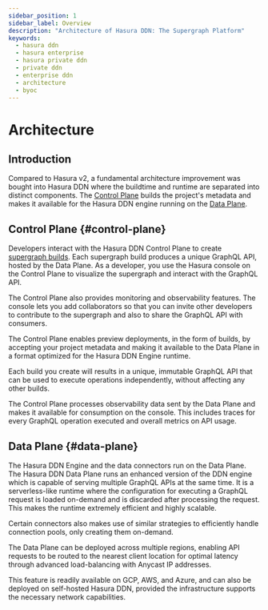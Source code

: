 ```yaml
---
sidebar_position: 1
sidebar_label: Overview
description: "Architecture of Hasura DDN: The Supergraph Platform"
keywords:
  - hasura ddn
  - hasura enterprise
  - hasura private ddn
  - private ddn
  - enterprise ddn
  - architecture
  - byoc
---
```



# Architecture

## Introduction

Compared to Hasura v2, a fundamental architecture improvement was bought into Hasura DDN where the buildtime and runtime
are separated into distinct components. The [Control Plane](#control-plane) builds the project's metadata and makes it
available for the Hasura DDN engine running on the [Data Plane](#data-plane).

<Thumbnail src="/img/deployment/hasura-ddn/control_plane.png" alt="control plane" />

## Control Plane {#control-plane}

Developers interact with the Hasura DDN Control Plane to create [supergraph builds](/project-configuration/builds.mdx).
Each supergraph build produces a unique GraphQL API, hosted by the Data Plane. As a developer, you use the Hasura
console on the Control Plane to visualize the supergraph and interact with the GraphQL API.

The Control Plane also provides monitoring and observability features. The console lets you add collaborators so that
you can invite other developers to contribute to the supergraph and also to share the GraphQL API with consumers.

The Control Plane enables preview deployments, in the form of builds, by accepting your project metadata and making it
available to the Data Plane in a format optimized for the Hasura DDN Engine runtime.

Each build you create will results in a unique, immutable GraphQL API that can be used to execute operations
independently, without affecting any other builds.

The Control Plane processes observability data sent by the Data Plane and makes it available for consumption on the
console. This includes traces for every GraphQL operation executed and overall metrics on API usage.

## Data Plane {#data-plane}

The Hasura DDN Engine and the data connectors run on the Data Plane. The Hasura DDN Data Plane runs an enhanced version
of the DDN engine which is capable of serving multiple GraphQL APIs at the same time. It is a serverless-like runtime
where the configuration for executing a GraphQL request is loaded on-demand and is discarded after processing the
request. This makes the runtime extremely efficient and highly scalable.

Certain connectors also makes use of similar strategies to efficiently handle connection pools, only creating them
on-demand.

The Data Plane can be deployed across multiple regions, enabling API requests to be routed to the nearest client
location for optimal latency through advanced load-balancing with Anycast IP addresses.

This feature is readily available on GCP, AWS, and Azure, and can also be deployed on self-hosted Hasura DDN, provided
the infrastructure supports the necessary network capabilities.
